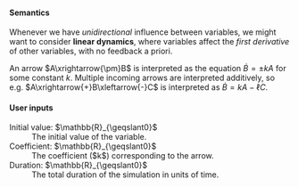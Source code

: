 
#### Semantics

Whenever we have *unidirectional* influence between variables, we might want to consider **linear dynamics**, where variables affect the *first derivative* of other variables, with no feedback a priori.

An arrow $A\xrightarrow{\pm}B$ is interpreted as the equation $\dot{B}=\pm k A$ for some constant $k$.
Multiple incoming arrows are interpreted additively, so e.g. $A\xrightarrow{+}B\xleftarrow{-}C$ is interpreted as $\dot{B}=kA-\ell C$.

#### User inputs

<dl>
  <dt>Initial value: $\mathbb{R}_{\geqslant0}$</dt>
  <dd>The initial value of the variable.</dd>
  <dt>Coefficient: $\mathbb{R}_{\geqslant0}$</dt>
  <dd>The coefficient ($k$) corresponding to the arrow.</dd>
  <dt>Duration: $\mathbb{R}_{\geqslant0}$</dt>
  <dd>The total duration of the simulation in units of time.</dd>
</dl>
